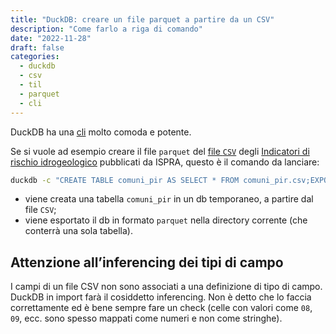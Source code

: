 ```yaml
---
title: "DuckDB: creare un file parquet a partire da un CSV"
description: "Come farlo a riga di comando"
date: "2022-11-28"
draft: false
categories:
  - duckdb
  - csv
  - til
  - parquet
  - cli
---
```


DuckDB ha una [cli](https://duckdb.org/docs/api/cli) molto comoda e potente.

Se si vuole ad esempio creare il file `parquet` del [file `CSV`](comuni_pir.csv) degli [Indicatori di rischio idrogeologico](https://idrogeo.isprambiente.it/app/page/open-data) pubblicati da ISPRA, questo è il comando da lanciare:

```bash
duckdb -c "CREATE TABLE comuni_pir AS SELECT * FROM comuni_pir.csv;EXPORT DATABASE '.' (FORMAT PARQUET);"
```

- viene creata una tabella `comuni_pir` in un db temporaneo, a partire dal file `CSV`;
- viene esportato il db in formato `parquet` nella directory corrente (che conterrà una sola tabella).

::: {.callout-note}
## Attenzione all'inferencing dei tipi di campo

I campi di un file CSV non sono associati a una definizione di tipo di campo. DuckDB in import farà il cosiddetto inferencing. Non è detto che lo faccia correttamente ed è bene sempre fare un check (celle con valori come `08`, `09`, ecc. sono spesso mappati come numeri e non come stringhe).

:::
